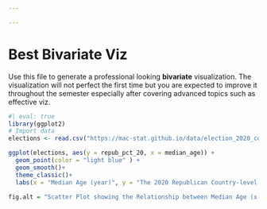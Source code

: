 ```yaml
---

---
```

# Best Bivariate Viz {-}


Use this file to generate a professional looking **bivariate** visualization.  The visualization will not perfect the first time but you are expected to improve it throughout the semester especially after covering advanced topics such as effective viz.

```r
#| eval: true
library(ggplot2)
# Import data
elections <- read.csv("https://mac-stat.github.io/data/election_2020_county.csv")
```



```r

ggplot(elections, aes(y = repub_pct_20, x = median_age)) +
  geom_point(color = "light blue" ) + 
  geom_smooth()+
  theme_classic()+
  labs(x = "Median Age (year)", y = "The 2020 Republican Country-level Support", title = "Relationship between Median Age and 2020 Republican Election Suppport", caption = "Made by Shaylee (4/25)")

fig.alt = "Scatter Plot showing the Relationship between Median Age (x-axis) and 2020 Republican Election Suppport (y-axis). Use a line of best fit to show a possible weak positive relationship where most of the data is clustered between age 30-50 and 25-75% support."

```

